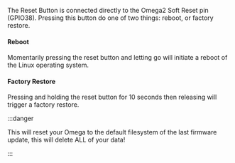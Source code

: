 The Reset Button is connected directly to the Omega2 Soft Reset pin (GPIO38). Pressing this button do one of two things: reboot, or factory restore.

#### Reboot

Momentarily pressing the reset button and letting go will initiate a reboot of the Linux operating system.

#### Factory Restore

Pressing and holding the reset button for 10 seconds then releasing will trigger a factory restore.

:::danger

This will reset your Omega to the default filesystem of the last firmware update, this will delete ALL of your data!

:::